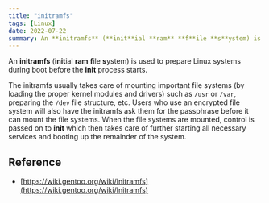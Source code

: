 ```yaml
---
title: "initramfs"
tags: [Linux]
date: 2022-07-22
summary: An **initramfs** (**init**ial **ram** **f**ile **s**ystem) is used to prepare Linux systems during boot before the **init** process starts.
---
```


An **initramfs** (**init**ial **ram** **f**ile **s**ystem) is used to prepare Linux systems during boot before the **init** process starts.

The initramfs usually takes care of mounting important file systems (by
loading the proper kernel modules and drivers) such as `/usr` or `/var`,
preparing the `/dev` file structure, etc. Users who use an encrypted file
system will also have the initramfs ask them for the passphrase before it can
mount the file systems. When the file systems are mounted, control is passed
on to **init** which then takes care of further starting all necessary services
and booting up the remainder of the system.

## Reference

- [https://wiki.gentoo.org/wiki/Initramfs](https://wiki.gentoo.org/wiki/Initramfs)
